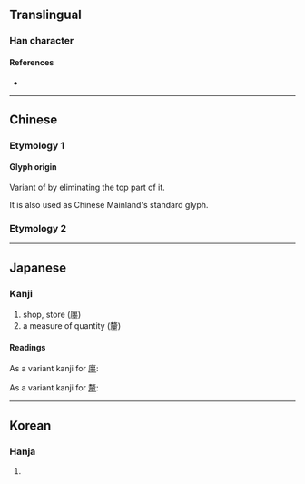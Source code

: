 {{character info/new}}
{{also|釐}}
==Translingual==

===Han character===
{{Han char|rn=27|rad=厂|as=07|sn=9|four=71214|canj=MWG|ids=⿸厂里}}

====References====
* {{Han ref|kx=0161.230|dkj=02946|dj=0368.040|hdz=10072.030|uh=5398|ud=21400|bh=CDF9|bd=52729}}

----

==Chinese==

===Etymology 1===
====Glyph origin====
{{Han etym}}
Variant of {{l|zh|釐}} by eliminating the top part of it.

It is also used as Chinese Mainland's standard glyph.
{{zh-see|釐|sv|[[thousandth]] [[part]] of a [[tael]]; [[one]] [[hundredth]]}}

===Etymology 2===
{{zh-see|廛|v|[[plot]] [[allot]]ted to a [[household]]; [[store]]; [[shop]]}}

----

==Japanese==

===Kanji===
{{ja-kanji|grade=c|rs=厂07}}

# shop, store (廛)
# a measure of quantity (釐)

====Readings====
As a variant kanji for [[廛#Japanese|廛]]:
{{ja-readings
|goon=でん
|kanon=てん
|kun=みせ-
}}

As a variant kanji for [[釐#Japanese|釐]]:
{{ja-readings
|goon=り
|kanon=り
|kanyoon=りん
}}

----

==Korean==

===Hanja===
{{ko-hanja|hangeul=[[리]], [[전]]}}

# {{defn|lang=ko|sort=厂07}}
